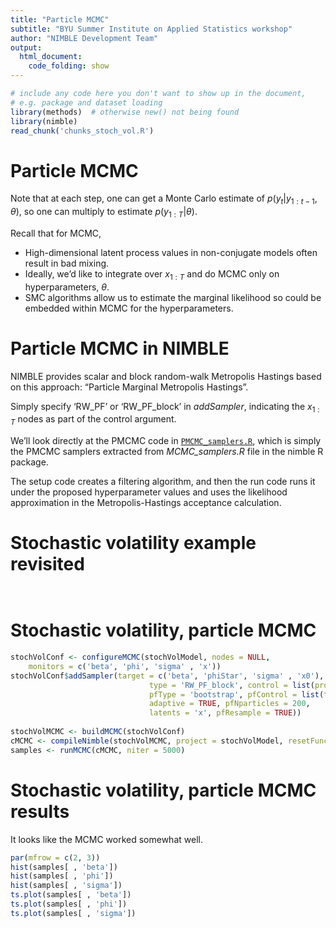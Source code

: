 ```yaml
---
title: "Particle MCMC"
subtitle: "BYU Summer Institute on Applied Statistics workshop"
author: "NIMBLE Development Team"
output:
  html_document:
    code_folding: show
---
```


```r
# include any code here you don't want to show up in the document,
# e.g. package and dataset loading
library(methods)  # otherwise new() not being found 
library(nimble)
read_chunk('chunks_stoch_vol.R')
```

# Particle MCMC

Note that at each step, one can get a Monte Carlo estimate of $p(y_t|y_{1:t-1}, \theta)$, so one can multiply to estimate $p(y_{1:T}|\theta)$.

Recall that for MCMC,

   - High-dimensional latent process values in non-conjugate models often result in bad mixing.
   - Ideally, we'd like to integrate over $x_{1:T}$ and do MCMC only on hyperparameters, $\theta$.
   - SMC algorithms allow us to estimate the marginal likelihood so could be embedded within MCMC for the hyperparameters.

# Particle MCMC in NIMBLE

NIMBLE provides scalar and block random-walk Metropolis Hastings based on this approach: "Particle Marginal Metropolis Hastings".

Simply specify 'RW_PF' or 'RW_PF_block' in *addSampler*, indicating the $x_{1:T}$ nodes as part of the control argument.

We'll look directly at the PMCMC code in [`PMCMC_samplers.R`](PMCMC_samplers.R), which is simply the PMCMC samplers extracted from *MCMC_samplers.R* file in the nimble R package.

The setup code creates a filtering algorithm, and then the run code runs it under the proposed hyperparameter values and uses the likelihood approximation in the Metropolis-Hastings acceptance calculation.


# Stochastic volatility example revisited

```r
```

```r
```

# Stochastic volatility, particle MCMC

```r
stochVolConf <- configureMCMC(stochVolModel, nodes = NULL,
    monitors = c('beta', 'phi', 'sigma' , 'x'))
stochVolConf$addSampler(target = c('beta', 'phiStar', 'sigma' , 'x0'),
                               type = 'RW_PF_block', control = list(propCov = .1 * diag(4),
                               pfType = 'bootstrap', pfControl = list(thresh = 1),
                               adaptive = TRUE, pfNparticles = 200,
                               latents = 'x', pfResample = TRUE))
                               
stochVolMCMC <- buildMCMC(stochVolConf)
cMCMC <- compileNimble(stochVolMCMC, project = stochVolModel, resetFunctions = TRUE)
samples <- runMCMC(cMCMC, niter = 5000)
```

# Stochastic volatility, particle MCMC results

It looks like the MCMC worked somewhat well.

```r
par(mfrow = c(2, 3))
hist(samples[ , 'beta'])
hist(samples[ , 'phi'])
hist(samples[ , 'sigma'])
ts.plot(samples[ , 'beta'])
ts.plot(samples[ , 'phi'])
ts.plot(samples[ , 'sigma'])
```
